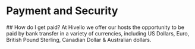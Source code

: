 # Payment and Security

<div className="flex flex-col gap-6 mt-4">
  <div className="px-4 pb-4 block ring-2 ring-transparent rounded-xl bg-white/50 dark:bg-black/50 border border-gray-100 shadow-md dark:shadow-none shadow-gray-300/10 dark:border-gray-800/50 overflow-hidden w-full">
    ## How do I get paid?
    <span className="inline-block mt-4">
      At Hivello we offer our hosts the opportunity to be paid by bank transfer in a variety of currencies, including US Dollars, Euro, British Pound Sterling, Canadian Dollar & Australian dollars.
    </span>
  </div>
</div>